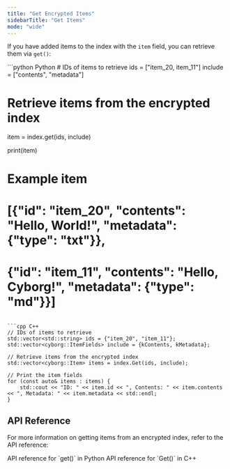 ```yaml
---
title: "Get Encrypted Items"
sidebarTitle: "Get Items"
mode: "wide"
---
```


If you have added items to the index with the `item` field, you can retrieve them via `get()`:

<CodeGroup>
```python Python
# IDs of items to retrieve
ids = ["item_20, item_11"]
include = ["contents", "metadata"]

# Retrieve items from the encrypted index
item = index.get(ids, include)

print(item)
# Example item
# [{"id": "item_20", "contents": "Hello, World!", "metadata": {"type": "txt"}},
#  {"id": "item_11", "contents": "Hello, Cyborg!", "metadata": {"type": "md"}}]
```

```cpp C++
// IDs of items to retrieve
std::vector<std::string> ids = {"item_20", "item_11"};
std::vector<cyborg::ItemFields> include = {kContents, kMetadata};

// Retrieve items from the encrypted index
std::vector<cyborg::Item> items = index.Get(ids, include);

// Print the item fields
for (const auto& items : items) {
    std::cout << "ID: " << item.id << ", Contents: " << item.contents << ", Metadata: " << item.metadata << std::endl;
}
```
</CodeGroup>

## API Reference

For more information on getting items from an encrypted index, refer to the API reference:

<CardGroup cols={2}>
    <Card title="Python API Reference" href="../../api-reference/python/encrypted-index/get" icon="python">
        API reference for `get()` in Python
    </Card>
    <Card title="C++ API Reference" href="../../api-reference/cpp/encrypted-index/get" icon="brackets-curly">
        API reference for `Get()` in C++
    </Card>
</CardGroup>